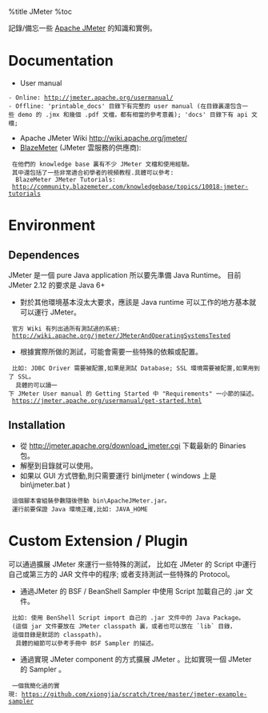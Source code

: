 %title JMeter 
%toc

記錄/備忘一些 [[https://jmeter.apache.org/|Apache JMeter]] 的知識和實例。

= Documentation =
* User manual
 - Online: http://jmeter.apache.org/usermanual/
 - Offline: 'printable_docs' 目錄下有完整的 user manual (在目錄裏還包含一些 demo 的 .jmx 和幾個 .pdf 文檔，都有相當的參考意義); 'docs' 目錄下有 api 文檔; 
* Apache JMeter Wiki http://wiki.apache.org/jmeter/
* [[http://blazemeter.com/|BlazeMeter]] (JMeter 雲服務的供應商): <br>
  在他們的 knowledge base 裏有不少 JMeter 文檔和使用經驗。
  其中還包括了一些非常適合初學者的視頻教程.具體可以參考: <br>
  BlazeMeter JMeter Tutorials:
  http://community.blazemeter.com/knowledgebase/topics/10018-jmeter-tutorials

= Environment =
== Dependences ==
JMeter 是一個 pure Java application 所以要先準備 Java Runtime。
目前JMeter 2.12 的要求是 Java 6+
* 對於其他環境基本沒太大要求，應該是 Java runtime 可以工作的地方基本就可以運行 JMeter。
  官方 Wiki 有列出過所有測試過的系統: 
  http://wiki.apache.org/jmeter/JMeterAndOperatingSystemsTested
* 根據實際所做的測試，可能會需要一些特殊的依賴或配置。<br>
  比如: JDBC Driver 需要被配置,如果是測試 Database; SSL 環境需要被配置,如果用到了 SSL。<br>
  具體的可以讀一下 JMeter User manual 的 Getting Started 中 "Requirements" 一小節的描述。
  https://jmeter.apache.org/usermanual/get-started.html

== Installation ==
* 從 http://jmeter.apache.org/download_jmeter.cgi 下載最新的 Binaries 包。
* 解壓到目錄就可以使用。
* 如果以 GUI 方式啓動,則只需要運行 bin\jmeter ( windows 上是 bin\jmeter.bat ) <br>
  這個腳本會組裝參數隨後啓動 bin\ApacheJMeter.jar。
  運行前要保證 Java 環境正確,比如: JAVA_HOME

= Custom Extension / Plugin =
可以通過擴展 JMeter 來運行一些特殊的測試，
比如在 JMeter 的 Script 中運行自己或第三方的 JAR 文件中的程序;
或者支持測試一些特殊的 Protocol。
* 通過JMeter 的 BSF / BeanShell Sampler 中使用 Script 加載自己的 .jar 文件。
  比如: 使用 BenShell Script import 自己的 .jar 文件中的 Java Package。
  (這個 jar 文件要放在 JMeter classpath 裏，或者也可以放在 `lib` 目錄，
  這個目錄是默認的 classpath)。<br>
  具體的細節可以參考手冊中 BSF Sampler 的描述。
* 通過實現 JMeter component 的方式擴展 JMeter 。比如實現一個 JMeter 的 Sampler 。
  一個我簡化過的實現: https://github.com/xiongjia/scratch/tree/master/jmeter-example-sampler

